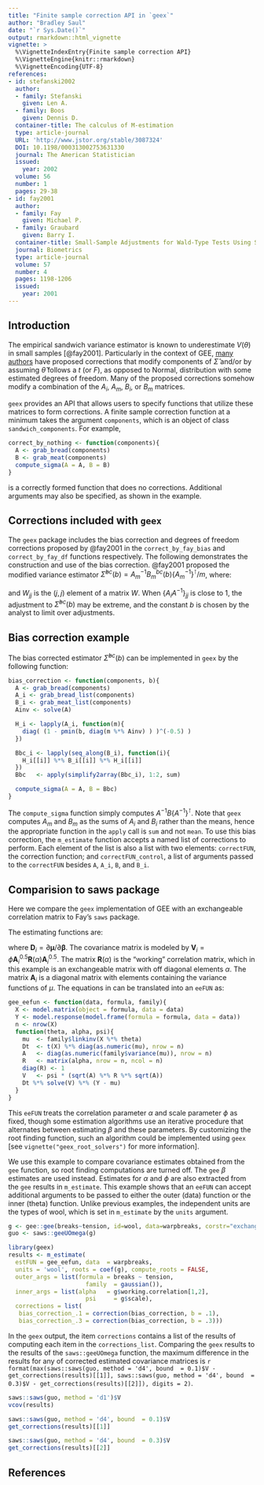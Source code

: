 ```yaml
---
title: "Finite sample correction API in `geex`"
author: "Bradley Saul"
date: "`r Sys.Date()`"
output: rmarkdown::html_vignette
vignette: >
  %\VignetteIndexEntry{Finite sample correction API}
  %\VignetteEngine{knitr::rmarkdown}
  %\VignetteEncoding{UTF-8}
references:
- id: stefanski2002
  author:
  - family: Stefanski
    given: Len A.  
  - family: Boos
    given: Dennis D.
  container-title: The calculus of M-estimation
  type: article-journal
  URL: 'http://www.jstor.org/stable/3087324'
  DOI: 10.1198/000313002753631330
  journal: The American Statistician
  issued:
    year: 2002 
  volume: 56
  number: 1
  pages: 29-38
- id: fay2001
  author:
  - family: Fay
    given: Michael P.
  - family: Graubard
    given: Barry I.
  container-title: Small-Sample Adjustments for Wald-Type Tests Using Sandwich Estimators
  journal: Biometrics
  type: article-journal
  volume: 57
  number: 4
  pages: 1198-1206
  issued:
    year: 2001
---
```


## Introduction

The empirical sandwich variance estimator is known to underestimate $V(\theta)$ in small samples [@fay2001]. Particularly in the context of GEE, [many authors](https://bsaul.github.io/geex/articles/articles/mestimation_bib.html) have proposed corrections that modify components of $\hat{\Sigma}$ and/or by assuming $\hat{\theta}$ follows a $t$ (or $F$), as opposed to Normal, distribution with some estimated degrees of freedom. Many of the proposed corrections somehow modify a combination of the $A_i$, $A_m$, $B_i$, or $B_m$ matrices. 

`geex` provides an API that allows users to specify functions that utilize these matrices to form corrections. A finite sample correction function at a minimum takes the argument `components`, which is an object of class `sandwich_components`. For example,

```r
correct_by_nothing <- function(components){
  A <- grab_bread(components)
  B <- grab_meat(components)
  compute_sigma(A = A, B = B)
}
```

is a correctly formed function that does no corrections. Additional arguments may also be specified, as shown in the example. 

## Corrections included with `geex`

The `geex` package includes the bias correction and degrees of freedom corrections proposed by @fay2001 in the `correct_by_fay_bias` and `correct_by_fay_df` functions respectively. The following demonstrates the construction and use of the bias correction. @fay2001 proposed the modified variance estimator $\hat{\Sigma}^{bc}(b) = A_m^{-1} B_m^{bc}(b) \{A_m^{-1}\}^{\intercal}/m$, where:

\begin{equation}
\label{eq:bc}
B^{bc}_m(b) = \sum_{i = 1}^m H_i(b) B_i H_i(b)^{\intercal},
\end{equation}

\begin{equation}
\label{eq:H}
H_i(b) = \{1 - \min(b, \{A_i A^{-1}\}_{jj}) \}^{-1/2},
\end{equation}

\noindent and $W_{jj}$ is the $(j, j)$ element of a matrix $W$. When $\{A_i A^{-1}\}_{jj}$ is close to 1, the adjustment to $\hat{\Sigma}^{bc}(b)$ may be extreme, and the constant $b$ is chosen by the analyst to limit over adjustments. 

## Bias correction example

The bias corrected estimator $\hat{\Sigma}^{bc}(b)$ can be implemented in `geex` by the following function:

```r
bias_correction <- function(components, b){
  A <- grab_bread(components)
  A_i <- grab_bread_list(components)
  B_i <- grab_meat_list(components)
  Ainv <- solve(A)

  H_i <- lapply(A_i, function(m){
    diag( (1 - pmin(b, diag(m %*% Ainv) ) )^(-0.5) )
  })

  Bbc_i <- lapply(seq_along(B_i), function(i){
    H_i[[i]] %*% B_i[[i]] %*% H_i[[i]]
  })
  Bbc   <- apply(simplify2array(Bbc_i), 1:2, sum)

  compute_sigma(A = A, B = Bbc)
}
```

The `compute_sigma` function simply computes $A^{-1} B \{A^{-1}\}^{\intercal}$. Note that `geex` computes $A_m$ and $B_m$ as the sums of $A_i$ and $B_i$ rather than the means, hence the appropriate function in the `apply` call is `sum` and not `mean`. To use this bias correction, the `m_estimate` function accepts a named list of corrections to perform. Each element of the list is also a list with two elements: `correctFUN`, the correction function; and `correctFUN_control`, a list of arguments passed to the `correctFUN` besides `A`, `A_i`, `B`, and `B_i`. 

## Comparision to saws package

Here we compare the `geex` implementation of GEE with an exchangeable correlation matrix to Fay's `saws` package. 

The estimating functions are:

\begin{equation}
\label{gee}
\sum_{i= 1}^m \psi(\mathbf{Y}_i, \mathbf{X}_i, \beta) = \sum_{i = 1}^m \mathbf{D}_i^{\intercal} \mathbf{V}_i^{-1} (\mathbf{Y}_i - \mathbf{\mu}(\beta)) = 0
\end{equation}

\noindent where $\mathbf{D}_i = \partial \mathbf{\mu}/\partial \mathbf{\beta}$. The covariance matrix is modeled by $\mathbf{V}_i = \phi \mathbf{A}_i^{0.5} \mathbf{R}(\alpha) \mathbf{A}_i^{0.5}$. The matrix $\mathbf{R}(\alpha)$ is the "working" correlation matrix, which in this example is an exchangeable matrix with off diagonal elements $\alpha$. The matrix $\mathbf{A}_i$ is a diagonal matrix with elements containing the variance functions of $\mu$. The equations in \eqref{gee} can be translated into an `eeFUN` as:

```r
gee_eefun <- function(data, formula, family){
  X <- model.matrix(object = formula, data = data)
  Y <- model.response(model.frame(formula = formula, data = data))
  n <- nrow(X)
  function(theta, alpha, psi){
    mu  <- family$linkinv(X %*% theta)
    Dt  <- t(X) %*% diag(as.numeric(mu), nrow = n)
    A   <- diag(as.numeric(family$variance(mu)), nrow = n)
    R   <- matrix(alpha, nrow = n, ncol = n)
    diag(R) <- 1
    V   <- psi * (sqrt(A) %*% R %*% sqrt(A))
    Dt %*% solve(V) %*% (Y - mu)
  }
}
```

This `eeFUN` treats the correlation parameter $\alpha$ and scale parameter $\phi$ as fixed, though some estimation algorithms use an iterative procedure that alternates between estimating $\beta$ and these parameters. By customizing the root finding function, such an algorithm could be implemented using `geex` [see `vignette("geex_root_solvers")` for more information]. 

We use this example to compare covariance estimates obtained from the `gee` function, so root finding computations are turned off. The `gee` $\beta$ estimates are used instead. Estimates for $\alpha$ and $\phi$ are also extracted from the `gee` results in `m_estimate`. This example shows that an `eeFUN` can accept additional arguments to be passed to either the outer (data) function or the inner (theta) function. Unlike previous examples, the independent units are the types of wool, which is set in `m_estimate` by the `units` argument. 

```r
g <- gee::gee(breaks~tension, id=wool, data=warpbreaks, corstr="exchangeable")
guo <- saws::geeUOmega(g)
```


```r
library(geex)
results <- m_estimate(
  estFUN = gee_eefun, data  = warpbreaks, 
  units = 'wool', roots = coef(g), compute_roots = FALSE,
  outer_args = list(formula = breaks ~ tension, 
                      family  = gaussian()),
  inner_args = list(alpha   = g$working.correlation[1,2], 
                      psi     = g$scale), 
  corrections = list(
   bias_correction_.1 = correction(bias_correction, b = .1),
   bias_correction_.3 = correction(bias_correction, b = .3))) 
```

In the `geex` output, the item `corrections` contains a list of the results of computing each item in the `corrections_list`. Comparing the `geex` results to the results of the `saws::geeUOmega` function, the maximum difference in the results for any of corrected estimated covariance matrices is `r format(max(saws::saws(guo, method = 'd4', bound  = 0.1)$V - get_corrections(results)[[1]], saws::saws(guo, method = 'd4', bound  = 0.3)$V - get_corrections(results)[[2]]), digits = 2)`. 

```r
saws::saws(guo, method = 'd1')$V 
vcov(results)

saws::saws(guo, method = 'd4', bound  = 0.1)$V
get_corrections(results)[[1]]

saws::saws(guo, method = 'd4', bound  = 0.3)$V
get_corrections(results)[[2]]
```

## References
